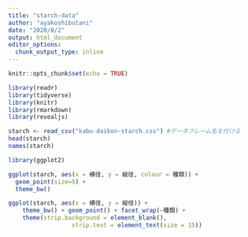 ---
title: "starch-data"
author: "ayakoshibutani"
date: "2020/8/2"
output: html_document
editor_options: 
  chunk_output_type: inline
---

```{r setup, include=FALSE}
knitr::opts_chunk$set(echo = TRUE)
```

```{r}
library(readr)
library(tidyverse)
library(knitr)
library(rmarkdown)
library(revealjs)
```

```{r}
starch <- read_csv("kabu-daikon-starch.csv") #データフレーム名を付ける
head(starch)
names(starch)
```

```{r}
library(ggplot2)
```

```{r}
ggplot(starch, aes(x = 横径, y = 縦径, colour = 種類)) +
  geom_point(size=5) + 
  theme_bw()
```

```{r}
ggplot(starch, aes(x = 横径, y = 縦径)) +
    theme_bw() + geom_point() + facet_wrap(~種類) +
    theme(strip.background = element_blank(), 
                  strip.text = element_text(size = 15))
```
